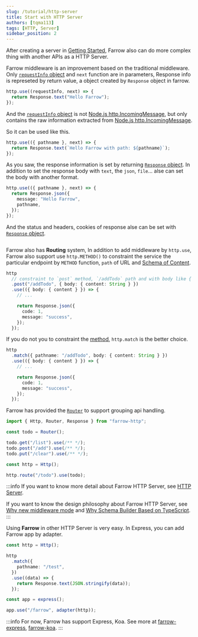 ```yaml
---
slug: /tutorial/http-server
title: Start with HTTP Server
authors: [tqma113]
tags: [HTTP, Server]
sidebar_position: 2
---
```


After creating a server in [Getting Started](./getting-started.mdx), Farrow also can do more complex thing with another APIs as a HTTP Server.

Farrow middleware is an improvement based on the traditional middleware. Only [`requestInfo` object](../guide/http-server/base/request.mdx) and `next` function are in parameters, Response info is represeted by return value, a object created by `Response` object in farrow.

```ts
http.use((requestInfo, next) => {
  return Response.text("Hello Farrow");
});
```

And the [`requestInfo` object](../guide/http-server/base/request.mdx) is not [Node.js http.IncomingMessage](https://nodejs.org/dist/latest-v16.x/docs/api/http.html#class-httpincomingmessage), but only contains the raw information extracted from [Node.js http.IncomingMessage](https://nodejs.org/dist/latest-v16.x/docs/api/http.html#class-httpincomingmessage).

So it can be used like this.

```ts
http.use(({ pathname }, next) => {
  return Response.text(`Hello Farrow with path: ${pathname}`);
});
```

As you saw, the response information is set by returning [`Response` object](../guide/http-server/base/response.mdx). In addition to set the response body with `text`, the `json`, `file`... alse can set the body with another format.

```ts
http.use(({ pathname }, next) => {
  return Response.json({
    message: "Hello Farrow",
    pathname,
  });
});
```

And the status and headers, cookies of response alse can be set with [`Response` object](../guide/http-server/base/response.mdx).

```ts

```

Farrow also has **Routing** system, In addition to add middleware by `http.use`, Farrow also support use `http.METHOD()` to constraint the service the particular endpoint by `METHOD` function, `path` of URL and [Schema of Content](../guide/schema/validation-type.mdx).

```ts
http
  // constraint to `post` method, `/addTodo` path and with body like { content: string }
  .post("/addTodo", { body: { content: String } })
  .use(({ body: { content } }) => {
    // ...

    return Response.json({
      code: 1,
      message: "success",
    });
  });
```

If you do not you to constraint the [method](https://developer.mozilla.org/zh-CN/docs/Web/HTTP/Methods), `http.match` is the better choice.

```ts
http
  .match({ pathname: "/addTodo", body: { content: String } })
  .use(({ body: { content } }) => {
    // ...

    return Response.json({
      code: 1,
      message: "success",
    });
  });
```

Farrow has provided the [`Router`](/docs/tutorial/http-server#todo) to support grouping api handling.

```ts
import { Http, Router, Response } from "farrow-http";

const todo = Router();

todo.get("/list").use(/** */);
todo.post("/add").use(/** */);
todo.put("/clear").use(/** */);

const http = Http();

http.route("/todo").use(todo);
```

:::info
If you want to know more detail about Farrow HTTP Server, see [HTTP Server](../guide/http-server/base/request.mdx).

If you want to know the design philosophy about Farrow HTTP Server, see [Why new middleware mode](../philosophy/middleware-mode.mdx) and [Why Schema Builder Based on TypeScript](../philosophy/schema-builder.mdx).
:::

Using **Farrow** in other HTTP Server is very easy. In Express, you can add Farrow app by adapter.

```ts
const http = Http();

http
  .match({
    pathname: "/test",
  })
  .use((data) => {
    return Response.text(JSON.stringify(data));
  });

const app = express();

app.use("/farrow", adapter(http));
```

:::info
For now, Farrow has support Express, Koa. See more at [farrow-express](../api/pipeline/04-farrow-express.mdx), [farrow-koa](../api/pipeline/05-farrow-koa.mdx).
:::
